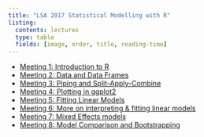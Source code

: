 ```yaml
---
title: "LSA 2017 Statistical Modelling with R"
listing: 
  contents: lectures
  type: table
  fields: [image, order, title, reading-time]
---
```


-   [Meeting 1: Introduction to R](lectures/Session_1.nb.html)
-   [Meeting 2: Data and Data Frames](lectures/Session_2.nb.html)
-   [Meeting 3: Piping and Split-Apply-Combine](lectures/Session_3.nb.html)
-   [Meeting 4: Plotting in ggplot2](lectures/Session_4.nb.html)
-   [Meeting 5: Fitting Linear Models](lectures/Session_5.nb.html)
-   [Meeting 6: More on interpreting & fitting linear models](lectures/Session_6.nb.html)
-   [Meeting 7: Mixed Effects models](lectures/Session_7.nb.html)
-   [Meeting 8: Model Comparison and Bootstrapping](lectures/Session_8.nb.html)
